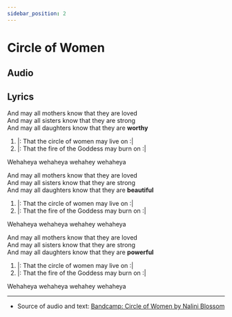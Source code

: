 ```yaml
---  
sidebar_position: 2
---  
```


# Circle of Women



## Audio
  
<AudioComponent source="/audio/circle-of-women.mp3"/>  

## Lyrics 

And may all mothers know that they are loved  
And may all sisters know that they are strong  
And may all daughters know that they are **worthy**
1. |: That the circle of women may live on :|  
2. |: That the fire of the Goddess may burn on :|   
  
Wehaheya wehaheya wehahey wehaheya  
  
And may all mothers know that they are loved  
And may all sisters know that they are strong  
And may all daughters know that they are **beautiful**
1. |: That the circle of women may live on :|  
2. |: That the fire of the Goddess may burn on :|   
  
Wehaheya wehaheya wehahey wehaheya  
  
And may all mothers know that they are loved  
And may all sisters know that they are strong  
And may all daughters know that they are **powerful**  
1. |: That the circle of women may live on :|  
2. |: That the fire of the Goddess may burn on :|   
  
Wehaheya wehaheya wehahey wehaheya  

----  
  
- Source of audio and text: [Bandcamp: Circle of Women by Nalini Blossom](https://naliniblossom.bandcamp.com/track/circle-of-women-original-version)  
